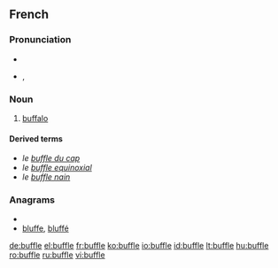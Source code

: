 ==French==

===Pronunciation===
* {{audio|Fr-buffle.ogg|audio}}
* {{IPA|lang=fr|/byfl/}}, {{SAMPA|/byfl/}}

===Noun===
{{fr-noun|m}}

# [[buffalo]]

====Derived terms====
* ''le [[buffle du cap]]''
* ''le [[buffle equinoxial]]''
* ''le [[buffle nain]]''

===Anagrams===
* {{alphagram|befflu}}
* [[bluffe#French|bluffe]], [[bluffé#French|bluffé]]


[[de:buffle]]
[[el:buffle]]
[[fr:buffle]]
[[ko:buffle]]
[[io:buffle]]
[[id:buffle]]
[[lt:buffle]]
[[hu:buffle]]
[[ro:buffle]]
[[ru:buffle]]
[[vi:buffle]]